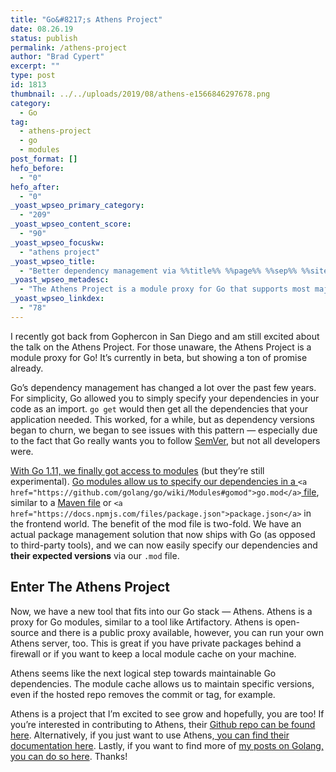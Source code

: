 ```yaml
---
title: "Go&#8217;s Athens Project"
date: 08.26.19
status: publish
permalink: /athens-project
author: "Brad Cypert"
excerpt: ""
type: post
id: 1813
thumbnail: ../../uploads/2019/08/athens-e1566846297678.png
category:
  - Go
tag:
  - athens-project
  - go
  - modules
post_format: []
hefo_before:
  - "0"
hefo_after:
  - "0"
_yoast_wpseo_primary_category:
  - "209"
_yoast_wpseo_content_score:
  - "90"
_yoast_wpseo_focuskw:
  - "athens project"
_yoast_wpseo_title:
  - "Better dependency management via %%title%% %%page%% %%sep%% %%sitename%%"
_yoast_wpseo_metadesc:
  - "The Athens Project is a module proxy for Go that supports most major version control systems. Its currently in beta, but is growing fast."
_yoast_wpseo_linkdex:
  - "78"
---
```


I recently got back from Gophercon in San Diego and am still excited about the talk on the Athens Project. For those unaware, the Athens Project is a module proxy for Go! It’s currently in beta, but showing a ton of promise already.

Go’s dependency management has changed a lot over the past few years. For simplicity, Go allowed you to simply specify your dependencies in your code as an import. `go get` would then get all the dependencies that your application needed. This worked, for a while, but as dependency versions began to churn, we began to see issues with this pattern — especially due to the fact that Go really wants you to follow [SemVer](https://semver.org/), but not all developers were.

[With Go 1.11, we finally got access to modules](https://github.com/golang/go/wiki/Modules) (but they’re still experimental). [Go modules allow us to specify our dependencies in a ](https://github.com/golang/go/wiki/Modules#gomod)`<a href="https://github.com/golang/go/wiki/Modules#gomod">go.mod</a>`[ file](https://github.com/golang/go/wiki/Modules#gomod), similar to a [Maven file](https://maven.apache.org/pom.html#What_is_the_POM) or `<a href="https://docs.npmjs.com/files/package.json">package.json</a>` in the frontend world. The benefit of the mod file is two-fold. We have an actual package management solution that now ships with Go (as opposed to third-party tools), and we can now easily specify our dependencies and **their expected versions** via our `.mod` file.

## Enter The Athens Project

Now, we have a new tool that fits into our Go stack — Athens. Athens is a proxy for Go modules, similar to a tool like Artifactory. Athens is open-source and there is a public proxy available, however, you can run your own Athens server, too. This is great if you have private packages behind a firewall or if you want to keep a local module cache on your machine.

Athens seems like the next logical step towards maintainable Go dependencies. The module cache allows us to maintain specific versions, even if the hosted repo removes the commit or tag, for example.

Athens is a project that I’m excited to see grow and hopefully, you are too! If you’re interested in contributing to Athens, their [Github repo can be found here](https://github.com/gomods/athens#contributing). Alternatively, if you just want to use Athens,[ you can find their documentation here](https://docs.gomods.io/). Lastly, if you want to find more of [my posts on Golang, you can do so here](https://www.bradcypert.com/tag/go/). Thanks!
